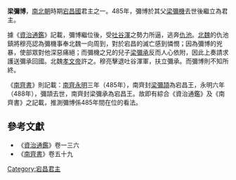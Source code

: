'''梁彌博'''，[[南北朝|南北朝]]時期[[宕昌國|宕昌國]]君主之一。485年，彌博於其父[[梁彌機|梁彌機]]去世後繼立為君主。

據《[[資治通鑑|資治通鑑]]》記載，彌博繼位後，受[[吐谷渾|吐谷渾]]之勢力所逼，逃奔[[仇池|仇池]]。[[北魏|北魏]]的仇池鎮將穆亮認為彌機事奉北魏一向周到，對於宕昌的滅亡感到憐憫；因為彌博的兇暴，使部眾對他深惡痛絕；而彌機之兄的兒子[[梁彌承|梁彌承]]反而人心依附，因此上奏請求護送彌承回國。北魏[[拓跋宏|孝文帝]]許之。穆亮擊退吐谷渾軍，扶立彌承。而彌博則不知所終。

《[[南齊書|南齊書]]》則記載：[[南齊|南齊]][[永明|永明]]三年（485年），南齊封[[梁彌頡|梁彌頡]]為宕昌王，永明六年（488年），彌頡去世，南齊封梁彌承為宕昌王。故即有綜合《資治通鑑》及《南齊書》之記載，推測彌博係485年間在位的看法。

{{start box}}
{{s-before|父[[梁彌機|梁彌機]]}}
{{s-title|[[宕昌國|宕昌]][[王|王]]|485年}}
{{s-after|[[梁彌頡|梁彌頡]]}}
{{end box}}

==參考文獻==
*《[[資治通鑑|資治通鑑]]》卷一三六
*《[[南齊書|南齊書]]》卷五十九

[[Category:宕昌君主|Category:宕昌君主]]